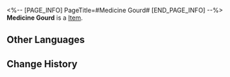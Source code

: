 <%-- [PAGE_INFO]
PageTitle=#Medicine Gourd#
[END_PAGE_INFO] --%>
{{Item Infobox
|id          = 292005
|image       = Item Medicine Gourd.png{{subst:void|<!--$UPLOAD:<<SpriteOutput/ItemFigures/292005.png>-<Item Medicine Gourd.png>-<Item Icons>>-->}}
|type        = 
|invCategory = 
|rarity      = 4
|effect      = 
|description = Despite being called a medicine gourd, it mostly contains sugar pills. Sometimes it's even filled with Immortal's Delight.
}}
{{Description|''"Pharmacological effect? Hahaha. Being unhappy is the worst disease of all!"''}}
'''Medicine Gourd''' is a [[Item]].

==Other Languages==
{{Other Languages
|en   = Medicine Gourd
|zhs  = 药葫芦
|zht  = 藥葫蘆
|ja   = 薬入れの瓢箪
|ko   = 약 호리병
|es   = Calabaza medicinal
|fr   = Gourde médicale
|ru   = Тыква-аптечка
|th   = ยาน้ำเต้า
|vi   = Hồ Lô Thuốc
|de   = Medizinkürbis
|id   = Botol Labu Obat
|pt   = Cabaça Medicinal
}}

==Change History==
{{Change History|2.7}}